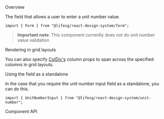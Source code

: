       
<Meta of={FormUnitNumberInputStories} />

<Title>Form.UnitNumberInput</Title>

<Secondary>Overview</Secondary>

The field that allows a user to enter a unit number value.

```tsx
import { Form } from "@lifesg/react-design-system/form";
```

> **Important note**: This component currently does not do unit number value validation

<Canvas of={FormUnitNumberInputStories.UnitNumberInput} />

<Heading3>Rendering in grid layouts</Heading3>

You can also specify [ColDiv's](/docs/getting-started-layout-column-divs--column-divs)
column props to span across the specified columns in grid layouts.

<Canvas of={FormUnitNumberInputStories.RenderingInGridLayout} />

<Heading3>Using the field as a standalone</Heading3>

In the case that you require the unit number input field as a standalone, you can do this.

```tsx
import { UnitNumberInput } from "@lifesg/react-design-system/unit-number";
```

<Canvas of={FormUnitNumberInputStories.StandaloneUsage} />

<Secondary>Component API</Secondary>

<PropsTable />
